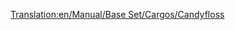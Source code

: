 [[Translation:en/Manual/Base Set/Cargos/Candyfloss]]

{{es/Carga| carga  = Algodón dulce
| imagen = CandyflossForest.png
| producida =[[es/Manual/Base Set/Industries/Bosque de algodón dulce|Bosque de algodón dulce]]
| aceptada  =[[es/Manual/Base Set/Industries/Fábrica de dulces|Fábrica de dulces]]
}}
{{es/Esbozo}}